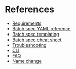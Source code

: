 # References

- [Requirements](./references/requirements)
- [Batch spec YAML reference](./references/batch_spec_yaml_reference)
- [Batch spec templating](./references/batch_spec_templating)
- [Batch spec cheat sheet](./references/batch_spec_cheat_sheet)
- [Troubleshooting](./references/troubleshooting)
- [CLI](../../cli/references/batch/index)
- [FAQ](./references/faq)
- [Name change](./references/name-change)
